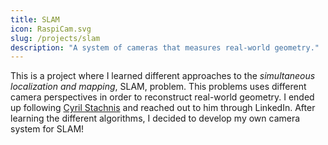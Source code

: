 ```yaml
---
title: SLAM
icon: RaspiCam.svg
slug: /projects/slam
description: "A system of cameras that measures real-world geometry."
---
```


This is a project where I learned different approaches to the *simultaneous localization and mapping*, SLAM, problem. This problems uses different camera perspectives in order to reconstruct real-world geometry. I ended up following [Cyril Stachnis](http://www.ipb.uni-bonn.de) and reached out to him through LinkedIn. After learning the different algorithms, I decided to develop my own camera system for SLAM!